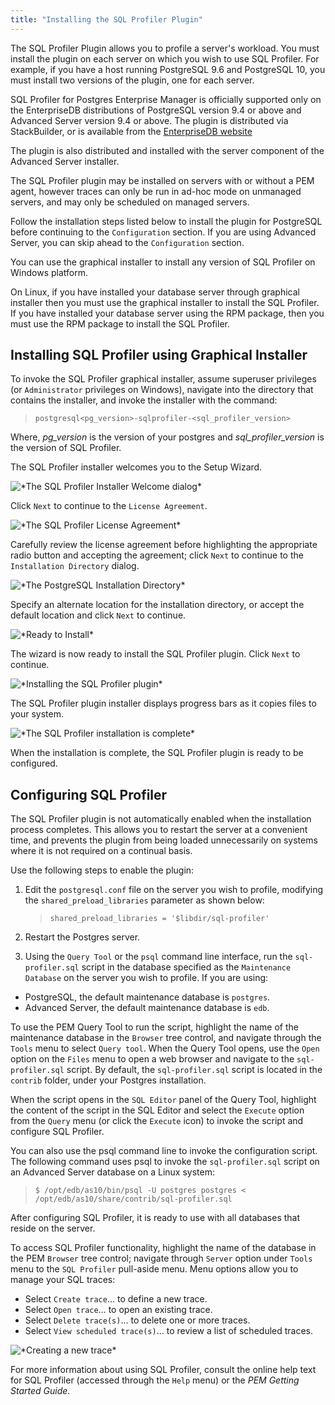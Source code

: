 ```yaml
---
title: "Installing the SQL Profiler Plugin"
---
```


<div id="installing_the_sql_profiler_plugin" class="registered_link"></div>

The SQL Profiler Plugin allows you to profile a server's workload. You must install the plugin on each server on which you wish to use SQL Profiler. For example, if you have a host running PostgreSQL 9.6 and PostgreSQL 10, you must install two versions of the plugin, one for each server.

SQL Profiler for Postgres Enterprise Manager is officially supported only on the EnterpriseDB distributions of PostgreSQL version 9.4 or above and Advanced Server version 9.4 or above. The plugin is distributed via StackBuilder, or is available from the [EnterpriseDB website](https://www.enterprisedb.com/advanced-downloads)

The plugin is also distributed and installed with the server component of the Advanced Server installer.

The SQL Profiler plugin may be installed on servers with or without a PEM agent, however traces can only be run in ad-hoc mode on unmanaged servers, and may only be scheduled on managed servers.

Follow the installation steps listed below to install the plugin for PostgreSQL before continuing to the `Configuration` section. If you are using Advanced Server, you can skip ahead to the `Configuration` section.

You can use the graphical installer to install any version of SQL Profiler on Windows platform.

On Linux, if you have installed your database server through graphical installer then you must use the graphical installer to install the SQL Profiler. If you have installed your database server using the RPM package, then you must use the RPM package to install the SQL Profiler.

## Installing SQL Profiler using Graphical Installer

To invoke the SQL Profiler graphical installer, assume superuser privileges (or `Administrator` privileges on Windows), navigate into the directory that contains the installer, and invoke the installer with the command:

> `postgresql<pg_version>-sqlprofiler-<sql_profiler_version>`

Where, *pg_version* is the version of your postgres and *sql_profiler_version* is the version of SQL Profiler.

The SQL Profiler installer welcomes you to the Setup Wizard.

![\*The SQL Profiler Installer Welcome dialog\*](images/installing_pem_sql_profiler_plugin_welcome.png)

Click `Next` to continue to the `License Agreement`.

![\*The SQL Profiler License Agreement\*](images/setup_pem_server_on_same_host_license_agreement.png)

Carefully review the license agreement before highlighting the appropriate radio button and accepting the agreement; click `Next` to continue to the `Installation Directory` dialog.

![\*The PostgreSQL Installation Directory\*](images/installing_pem_sql_profiler_plugin_installation_directory.png)

Specify an alternate location for the installation directory, or accept the default location and click `Next` to continue.

![\*Ready to Install\*](images/installing_pem_sql_plugin_ready_to_install.png)

The wizard is now ready to install the SQL Profiler plugin. Click `Next` to continue.

![\*Installing the SQL Profiler plugin\*](images/installing_pem_sql_profiler_plugin_in_progress.png)

The SQL Profiler plugin installer displays progress bars as it copies files to your system.

![\*The SQL Profiler installation is complete\*](images/installing_pem_sql_profiler_plugin_complete.png)

When the installation is complete, the SQL Profiler plugin is ready to be configured.

## Configuring SQL Profiler

The SQL Profiler plugin is not automatically enabled when the installation process completes. This allows you to restart the server at a convenient time, and prevents the plugin from being loaded unnecessarily on systems where it is not required on a continual basis.

Use the following steps to enable the plugin:

1.  Edit the `postgresql.conf` file on the server you wish to profile, modifying the `shared_preload_libraries` parameter as shown below:

    > `shared_preload_libraries = '$libdir/sql-profiler'`

2.  Restart the Postgres server.

3.  Using the `Query Tool` or the `psql` command line interface, run the `sql-profiler.sql` script in the database specified as the `Maintenance Database` on the server you wish to profile. If you are using:

-   PostgreSQL, the default maintenance database is `postgres`.
-   Advanced Server, the default maintenance database is `edb`.

To use the PEM Query Tool to run the script, highlight the name of the maintenance database in the `Browser` tree control, and navigate through the `Tools` menu to select `Query tool`. When the Query Tool opens, use the `Open` option on the `Files` menu to open a web browser and navigate to the `sql-profiler.sql` script. By default, the `sql-profiler.sql` script is located in the `contrib` folder, under your Postgres installation.

When the script opens in the `SQL Editor` panel of the Query Tool, highlight the content of the script in the SQL Editor and select the `Execute` option from the `Query` menu (or click the `Execute` icon) to invoke the script and configure SQL Profiler.

You can also use the psql command line to invoke the configuration script. The following command uses psql to invoke the `sql-profiler.sql` script on an Advanced Server database on a Linux system:

> `$ /opt/edb/as10/bin/psql -U postgres postgres <`  
> `/opt/edb/as10/share/contrib/sql-profiler.sql`

After configuring SQL Profiler, it is ready to use with all databases that reside on the server.

To access SQL Profiler functionality, highlight the name of the database in the PEM `Browser` tree control; navigate through `Server` option under `Tools` menu to the `SQL Profiler` pull-aside menu. Menu options allow you to manage your SQL traces:

-   Select `Create trace`… to define a new trace.
-   Select `Open trace`… to open an existing trace.
-   Select `Delete trace(s)`… to delete one or more traces.
-   Select `View scheduled trace(s)`… to review a list of scheduled traces.

![\*Creating a new trace\*](images/configuring_pem_sql_profiler_plugin_create_trace.png)

For more information about using SQL Profiler, consult the online help text for SQL Profiler (accessed through the `Help` menu) or the *PEM Getting Started Guide*.
